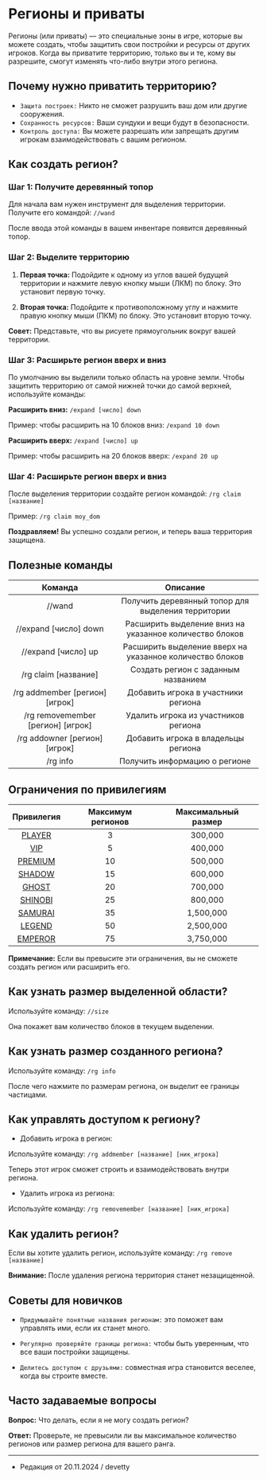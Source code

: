 # Регионы и приваты

Регионы (или приваты) — это специальные зоны в игре, которые вы можете создать, чтобы защитить свои постройки и ресурсы от других игроков. Когда вы приватите территорию, только вы и те, кому вы разрешите, смогут изменять что-либо внутри этого региона.

## Почему нужно приватить территорию?

- ```Защита построек:``` Никто не сможет разрушить ваш дом или другие сооружения.
- ```Сохранность ресурсов:``` Ваши сундуки и вещи будут в безопасности.
- ```Контроль доступа:``` Вы можете разрешать или запрещать другим игрокам взаимодействовать с вашим регионом.

## Как создать регион?

### Шаг 1: Получите деревянный топор

Для начала вам нужен инструмент для выделения территории. Получите его командой: ```//wand```

После ввода этой команды в вашем инвентаре появится деревянный топор.

### Шаг 2: Выделите территорию

1. **Первая точка:** Подойдите к одному из углов вашей будущей территории и нажмите левую кнопку мыши (ЛКМ) по блоку. Это установит первую точку.

2. **Вторая точка:** Подойдите к противоположному углу и нажмите правую кнопку мыши (ПКМ) по блоку. Это установит вторую точку.

**Совет:** Представьте, что вы рисуете прямоугольник вокруг вашей территории.

### Шаг 3: Расширьте регион вверх и вниз

По умолчанию вы выделили только область на уровне земли. Чтобы защитить территорию от самой нижней точки до самой верхней, используйте команды:

**Расширить вниз:** ```/expand [число] down```

Пример: чтобы расширить на 10 блоков вниз: ```/expand 10 down```

**Расширить вверх:** ```/expand [число] up```

Пример: чтобы расширить на 20 блоков вверх: ```/expand 20 up```

### Шаг 4: Расширьте регион вверх и вниз

После выделения территории создайте регион командой: ```/rg claim [название]```

Пример: ```/rg claim moy_dom```

**Поздравляем!** Вы успешно создали регион, и теперь ваша территория защищена.

## Полезные команды

| Команда | Описание |
| :---------: | :---------: |
| //wand | Получить деревянный топор для выделения территории |
| //expand [число] down | Расширить выделение вниз на указанное количество блоков |
| //expand [число] up | Расширить выделение вверх на указанное количество блоков |
| /rg claim [название] | Создать регион с заданным названием |
| /rg addmember [регион] [игрок] | Добавить игрока в участники региона |
| /rg removemember [регион] [игрок] | Удалить игрока из участников региона |
| /rg addowner [регион] [игрок] | Добавить игрока в владельцы региона |
| /rg info | Получить информацию о регионе |

## Ограничения по привилегиям

| Привилегия | Максимум регионов | Максимальный размер |
| :---------: | :---------: | :---------: |
| [PLAYER](https://www.etty.su/docs/wiki/donate/player) | 3 | 300,000 |
| [VIP](https://www.etty.su/docs/wiki/donate/vip) | 5 | 400,000 |
| [PREMIUM](https://www.etty.su/docs/wiki/donate/premium) | 10 | 500,000 |
| [SHADOW](https://www.etty.su/docs/wiki/donate/shadow) | 15 | 600,000 |
| [GHOST](https://www.etty.su/docs/wiki/donate/ghost) | 20 | 700,000 |
| [SHINOBI](https://www.etty.su/docs/wiki/donate/shinobi) | 25 | 800,000 |
| [SAMURAI](https://www.etty.su/docs/wiki/donate/samurai) | 35 | 1,500,000 |
| [LEGEND](https://www.etty.su/docs/wiki/donate/legend) | 50 | 2,500,000 |
| [EMPEROR](https://www.etty.su/docs/wiki/donate/emperor) | 75 | 3,750,000 |

**Примечание:** Если вы превысите эти ограничения, вы не сможете создать регион или расширить его.

## Как узнать размер выделенной области?

Используйте команду: ```//size```

Она покажет вам количество блоков в текущем выделении.

## Как узнать размер созданного региона?

Используйте команду: ```/rg info```

После чего нажмите по размерам региона, он выделит ее границы частицами.

## Как управлять доступом к региону?

- Добавить игрока в регион: 

Используйте команду: ```/rg addmember [название] [ник_игрока]```

Теперь этот игрок сможет строить и взаимодействовать внутри региона.

- Удалить игрока из региона:

Используйте команду: ```/rg removemember [название] [ник_игрока]```

## Как удалить регион?

Если вы хотите удалить регион, используйте команду: ```/rg remove [название]```

**Внимание:** После удаления региона территория станет незащищенной.

## Советы для новичков

- ```Придумывайте понятные названия регионам:``` это поможет вам управлять ими, если их станет много.

- ```Регулярно проверяйте границы региона:``` чтобы быть уверенным, что все ваши постройки защищены.

- ```Делитесь доступом с друзьями:``` совместная игра становится веселее, когда вы строите вместе.

## Часто задаваемые вопросы

**Вопрос:** Что делать, если я не могу создать регион?

**Ответ:** Проверьте, не превысили ли вы максимальное количество регионов или размер региона для вашего ранга.

--------

- Редакция от 20.11.2024 / devetty

